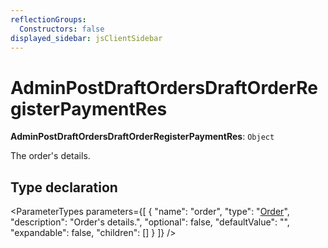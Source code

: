 ```yaml
---
reflectionGroups:
  Constructors: false
displayed_sidebar: jsClientSidebar
---
```



# AdminPostDraftOrdersDraftOrderRegisterPaymentRes

 **AdminPostDraftOrdersDraftOrderRegisterPaymentRes**: `Object`

The order's details.

## Type declaration

<ParameterTypes parameters={[
  {
    "name": "order",
    "type": "[Order](../classes/js_client.internal.Order.mdx)",
    "description": "Order's details.",
    "optional": false,
    "defaultValue": "",
    "expandable": false,
    "children": []
  }
]} />
